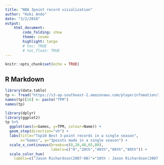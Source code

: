 ```yaml
---
title: "NBA 3point record visialization"
author: "Koki Ando"
date: "3/2/2018"
output: 
    html_document:
        code_folding: show
        theme: cosmo
        highlight: tango
        # toc: TRUE
        # toc_float: TRUE
---
```


```r
knitr::opts_chunk$set(echo = TRUE)
```

## R Markdown

```r
library(data.table)
tp <- fread("https://s3-ap-southeast-2.amazonaws.com/playerinfomation/3pointrecord.csv", data.table = FALSE)
names(tp)[16] <- paste("TPM")
names(tp)
```


```r
library(dplyr)
library(ggplot2)
tp %>% 
  ggplot(aes(x=Games, y=TPM, colour=Name)) + 
  geom_step(direction="vh") + 
  labs(title="Top10 Best 3-point records in a single season",
       x="Games", y="3points made in a single season") + 
  scale_x_continuous(breaks=c(0,20,40,65,80), 
                     labels=c("0","20th","40th","60th","80th")) +
  scale_color_hue(
    labels=c("Jason Richardson(2007-08)"="10th : Jason Richardson(2007-08)"))

```

